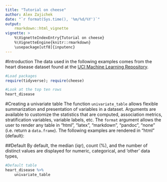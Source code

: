```yaml
---
title: "Tutorial on cheese"
author: Alex Zajichek
date: "`r format(Sys.time(), '%m/%d/%Y')`"
output: 
    rmarkdown::html_vignette
vignette: >
    %\VignetteIndexEntry{Tutorial on cheese}
    %\VignetteEngine{knitr::rmarkdown}
    \usepackage[utf8]{inputenc}
---
```


#Introduction
The data used in the following examples comes from the heart disease dataset found at the [UCI Machine Learning Repository](http://archive.ics.uci.edu/ml/datasets/Heart+Disease).

```r
#Load packages
require(tidyverse); require(cheese)

#Look at the top ten rows
heart_disease

```

#Creating a univariate table
The function `univariate_table` allows flexible summarization and presentation of variables in a dataset. Arguments are available to customize the statistics that are computed, association metrics, stratification variables, variable labels, etc. The `format` argument allows the user to render any table in "html", "latex", "markdown", "pandoc", "none" (i.e. return a `data.frame`). The following examples are rendered in "html" (default):

##Default
By default, the median (iqr), count (%), and the number of distinct values are displayed for numeric, categorical, and 'other' data types, 
```r
#Default table
heart_disease %>%
    univariate_table
```



